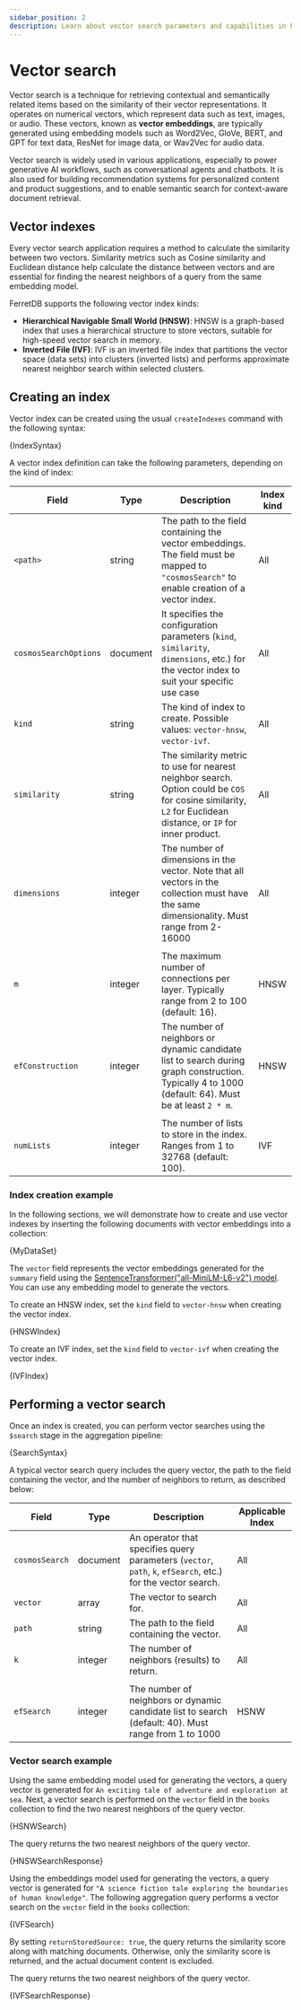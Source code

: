 ```yaml
---
sidebar_position: 2
description: Learn about vector search parameters and capabilities in FerretDB.
---
```


# Vector search


Vector search is a technique for retrieving contextual and semantically related items based on the similarity of their vector representations.
It operates on numerical vectors, which represent data such as text, images, or audio.
These vectors, known as **vector embeddings**, are typically generated using embedding models such as Word2Vec, GloVe, BERT, and GPT for text data, ResNet for image data, or Wav2Vec for audio data.

Vector search is widely used in various applications, especially to power generative AI workflows, such as conversational agents and chatbots.
It is also used for building recommendation systems for personalized content and product suggestions, and to enable semantic search for context-aware document retrieval.

## Vector indexes

Every vector search application requires a method to calculate the similarity between two vectors.
Similarity metrics such as Cosine similarity and Euclidean distance help calculate the distance between vectors and are essential for finding the nearest neighbors of a query from the same embedding model.

FerretDB supports the following vector index kinds:

- **Hierarchical Navigable Small World (HNSW)**: HNSW is a graph-based index that uses a hierarchical structure to store vectors, suitable for high-speed vector search in memory.
- **Inverted File (IVF)**: IVF is an inverted file index that partitions the vector space (data sets) into clusters (inverted lists) and performs approximate nearest neighbor search within selected clusters.

<!-- markdownlint-disable MD033 -->

## Creating an index

Vector index can be created using the usual `createIndexes` command with the following syntax:

<CodeBlock language="js">{IndexSyntax}</CodeBlock>

A vector index definition can take the following parameters, depending on the kind of index:

| Field                 | Type     | Description                                                                                                                                                    | Index kind |
| --------------------- | -------- | -------------------------------------------------------------------------------------------------------------------------------------------------------------- | ---------- |
| `<path>`              | string   | The path to the field containing the vector embeddings. The field must be mapped to `"cosmosSearch"` to enable creation of a vector index.                     | All        |
| `cosmosSearchOptions` | document | It specifies the configuration parameters (`kind`, `similarity`, `dimensions`, etc.) for the vector index to suit your specific use case                       | All        |
| `kind`                | string   | The kind of index to create. Possible values: `vector-hnsw`, `vector-ivf`.                                                                                     | All        |
| `similarity`          | string   | The similarity metric to use for nearest neighbor search. Option could be `COS` for cosine similarity, `L2` for Euclidean distance, or `IP` for inner product. | All        |
| `dimensions`          | integer  | The number of dimensions in the vector. Note that all vectors in the collection must have the same dimensionality. Must range from 2-16000                     | All        |
|                       |          |                                                                                                                                                                |            |
| `m`                   | integer  | The maximum number of connections per layer. Typically range from 2 to 100 (default: 16).                                                                      | HNSW       |
| `efConstruction`      | integer  | The number of neighbors or dynamic candidate list to search during graph construction. Typically 4 to 1000 (default: 64). Must be at least `2 * m`.            | HNSW       |
|                       |          |                                                                                                                                                                |            |
| `numLists`            | integer  | The number of lists to store in the index. Ranges from 1 to 32768 (default: 100).                                                                              | IVF        |

### Index creation example

In the following sections, we will demonstrate how to create and use vector indexes by inserting the following documents with vector embeddings into a collection:

<CodeBlock language="js">{MyDataSet}</CodeBlock>

The `vector` field represents the vector embeddings generated for the `summary` field using the [SentenceTransformer("all-MiniLM-L6-v2") model](https://huggingface.co/sentence-transformers/all-MiniLM-L6-v2).
You can use any embedding model to generate the vectors.

<Tabs groupId="kind">

<TabItem value="hnsw" label="HNSW" default>

To create an HNSW index, set the `kind` field to `vector-hnsw` when creating the vector index.

<CodeBlock language="js">{HNSWIndex}</CodeBlock>

</TabItem>

<TabItem value="ivf" label="IVF">

To create an IVF index, set the `kind` field to `vector-ivf` when creating the vector index.

<CodeBlock language="js">{IVFIndex}</CodeBlock>

</TabItem>

</Tabs>

## Performing a vector search

Once an index is created, you can perform vector searches using the `$search` stage in the aggregation pipeline:

<CodeBlock language="js">{SearchSyntax}</CodeBlock>

A typical vector search query includes the query vector, the path to the field containing the vector, and the number of neighbors to return, as described below:

| Field          | Type     | Description                                                                                                  | Applicable Index |
| -------------- | -------- | ------------------------------------------------------------------------------------------------------------ | ---------------- |
| `cosmosSearch` | document | An operator that specifies query parameters (`vector`, `path`, `k`, `efSearch`, etc.) for the vector search. | All              |
| `vector`       | array    | The vector to search for.                                                                                    | All              |
| `path`         | string   | The path to the field containing the vector.                                                                 | All              |
| `k`            | integer  | The number of neighbors (results) to return.                                                                 | All              |
|                |          |                                                                                                              |                  |
| `efSearch`     | integer  | The number of neighbors or dynamic candidate list to search (default: 40). Must range from 1 to 1000         | HSNW             |

### Vector search example

<Tabs groupId="kind">

<TabItem value="hnsw" label="HNSW" default>

Using the same embedding model used for generating the vectors, a query vector is generated for `An exciting tale of adventure and exploration at sea`.
Next, a vector search is performed on the `vector` field in the `books` collection to find the two nearest neighbors of the query vector.

<CodeBlock language="js">{HSNWSearch}</CodeBlock>

The query returns the two nearest neighbors of the query vector.

<CodeBlock language="js">{HNSWSearchResponse}</CodeBlock>

</TabItem>

<TabItem value="ivf" label="IVF">

Using the embeddings model used for generating the vectors, a query vector is generated for `"A science fiction tale exploring the boundaries of human knowledge"`.
The following aggregation query performs a vector search on the `vector` field in the `books` collection:

<CodeBlock language="js">{IVFSearch}</CodeBlock>

By setting `returnStoredSource: true`, the query returns the similarity score along with matching documents.
Otherwise, only the similarity score is returned, and the actual document content is excluded.

The query returns the two nearest neighbors of the query vector.

<CodeBlock language="js">{IVFSearchResponse}</CodeBlock>

</TabItem>

</Tabs>

<!-- markdownlint-enable MD033 -->
